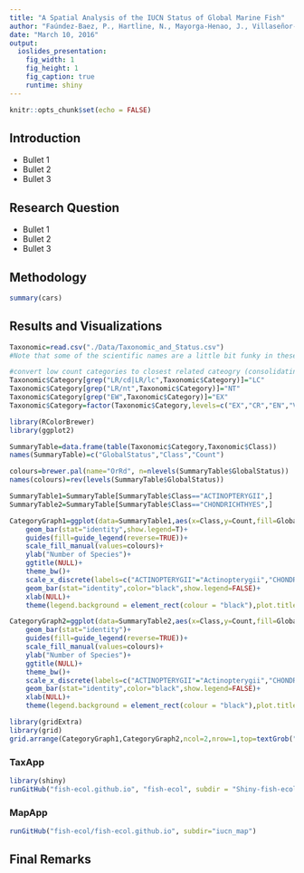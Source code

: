 ```yaml
---
title: "A Spatial Analysis of the IUCN Status of Global Marine Fish"
author: "Faúndez-Baez, P., Hartline, N., Mayorga-Henao, J., Villaseñor-Derbez, J.C."
date: "March 10, 2016"
output: 
  ioslides_presentation:
    fig_width: 1
    fig_height: 1
    fig_caption: true
    runtime: shiny
---
```


```r
knitr::opts_chunk$set(echo = FALSE)
```

## Introduction

- Bullet 1
- Bullet 2
- Bullet 3


## Research Question

- Bullet 1
- Bullet 2
- Bullet 3

## Methodology

```r
summary(cars)
```

## Results and Visualizations

```r
Taxonomic=read.csv("./Data/Taxonomic_and_Status.csv")
#Note that some of the scientific names are a little bit funky in these files. They seem to have not too much information on them and as such have weird characters that may confuse any code used for joining and such.

#convert low count categories to closest related cateogry (consolidating categories-- we can also just remove them). #note that grep below finds the index of LR/cd OR LR/lc.
Taxonomic$Category[grep("LR/cd|LR/lc",Taxonomic$Category)]="LC" 
Taxonomic$Category[grep("LR/nt",Taxonomic$Category)]="NT"
Taxonomic$Category[grep("EW",Taxonomic$Category)]="EX"
Taxonomic$Category=factor(Taxonomic$Category,levels=c("EX","CR","EN","VU","NT","LC","DD")) 

library(RColorBrewer)
library(ggplot2)

SummaryTable=data.frame(table(Taxonomic$Category,Taxonomic$Class))
names(SummaryTable)=c("GlobalStatus","Class","Count")

colours=brewer.pal(name="OrRd", n=nlevels(SummaryTable$GlobalStatus))
names(colours)=rev(levels(SummaryTable$GlobalStatus))

SummaryTable1=SummaryTable[SummaryTable$Class=="ACTINOPTERYGII",]
SummaryTable2=SummaryTable[SummaryTable$Class=="CHONDRICHTHYES",]

CategoryGraph1=ggplot(data=SummaryTable1,aes(x=Class,y=Count,fill=GlobalStatus,order=GlobalStatus,width=.3))+
    geom_bar(stat="identity",show.legend=T)+
    guides(fill=guide_legend(reverse=TRUE))+
    scale_fill_manual(values=colours)+
    ylab("Number of Species")+
    ggtitle(NULL)+
    theme_bw()+
    scale_x_discrete(labels=c("ACTINOPTERYGII"="Actinopterygii","CHONDRICHTHYES"="Chondrichthyes"))+
    geom_bar(stat="identity",color="black",show.legend=FALSE)+
    xlab(NULL)+
    theme(legend.background = element_rect(colour = "black"),plot.title = element_text(size = 17, vjust = 2),axis.text=element_text(size=14),axis.title=element_text(size=15,vjust = 1),legend.title=element_blank(),legend.text=element_text(size=13))

CategoryGraph2=ggplot(data=SummaryTable2,aes(x=Class,y=Count,fill=GlobalStatus,order=GlobalStatus,width=.3))+
    geom_bar(stat="identity")+
    guides(fill=guide_legend(reverse=TRUE))+
    scale_fill_manual(values=colours)+
    ylab("Number of Species")+
    ggtitle(NULL)+
    theme_bw()+
    scale_x_discrete(labels=c("ACTINOPTERYGII"="Actinopterygii","CHONDRICHTHYES"="Chondrichthyes"))+
    geom_bar(stat="identity",color="black",show.legend=FALSE)+
    xlab(NULL)+
    theme(legend.background = element_rect(colour = "black"),plot.title = element_text(size = 17, vjust = 2),axis.text=element_text(size=14),axis.title=element_text(size=15,vjust = 1),legend.title=element_blank(),legend.text=element_text(size=13))

library(gridExtra)
library(grid)
grid.arrange(CategoryGraph1,CategoryGraph2,ncol=2,nrow=1,top=textGrob("IUCN Threat Categories",gp=gpar(fontsize=18)))

```

### TaxApp


```r
library(shiny)
runGitHub("fish-ecol.github.io", "fish-ecol", subdir = "Shiny-fish-ecol/")

```


### MapApp

```r

runGitHub("fish-ecol/fish-ecol.github.io", subdir="iucn_map")

```
## Final Remarks

